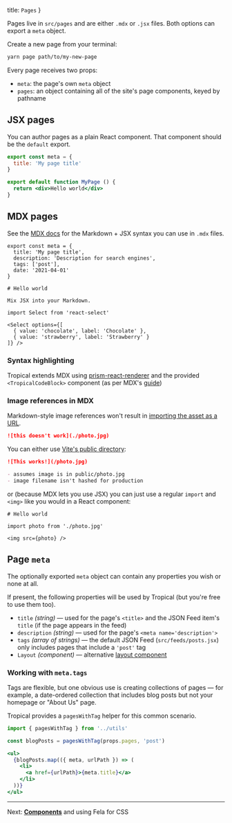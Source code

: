   title: `Pages`
}

Pages live in `src/pages` and are either `.mdx` or `.jsx` files. Both options can export a `meta` object.

Create a new page from your terminal:

```bash
yarn page path/to/my-new-page
```

Every page receives two props:

- `meta`: the page's own `meta` object
- `pages`: an object containing all of the site's page components, keyed by pathname

## JSX pages

You can author pages as a plain React component. That component should be the `default` export.

```jsx
export const meta = {
  title: 'My page title'
}

export default function MyPage () {
  return <div>Hello world</div>
}
```

## MDX pages

See the [MDX docs](https://mdxjs.com/) for the Markdown + JSX syntax you can use in `.mdx` files.

```mdx
export const meta = {
  title: 'My page title',
  description: 'Description for search engines',
  tags: ['post'],
  date: '2021-04-01'
}

# Hello world

Mix JSX into your Markdown.

import Select from 'react-select'

<Select options={[
  { value: 'chocolate', label: 'Chocolate' },
  { value: 'strawberry', label: 'Strawberry' }
]} />
```

### Syntax highlighting

Tropical extends MDX using [prism-react-renderer](https://github.com/FormidableLabs/prism-react-renderer) and the provided `<TropicalCodeBlock>` component (as per MDX's [guide](https://mdxjs.com/guides/syntax-highlighting))

### Image references in MDX

Markdown-style image references won't result in [importing the asset as a URL](https://vitejs.dev/guide/assets.html#importing-asset-as-url).

```markdown
![this doesn't work](./photo.jpg)
```

You can either use [Vite's public directory](https://vitejs.dev/guide/assets.html#the-public-directory):

```markdown
![This works!](/photo.jpg)

- assumes image is in public/photo.jpg
- image filename isn't hashed for production
```

or (because MDX lets you use JSX) you can just use a regular `import` and `<img>` like you would in a React component:

```
# Hello world

import photo from './photo.jpg'

<img src={photo} />
```

## Page `meta`

The optionally exported `meta` object can contain any properties you wish or none at all.

If present, the following properties will be used by Tropical (but you're free to use them too).

- `title` *(string)* — used for the page's `<title>` and the JSON Feed item's `title` (if the page appears in the feed)
- `description` *(string)* — used for the page's `<meta name='description'>`
- `tags` *(array of strings)* — the default JSON Feed (`src/feeds/posts.jsx`) only includes pages that include a `'post'` tag
- `Layout` *(component)* — alternative [layout component](/docs/layouts)

### Working with `meta.tags`

Tags are flexible, but one obvious use is creating collections of pages — for example, a date-ordered collection that includes blog posts but not your homepage or "About Us" page.

Tropical provides a `pagesWithTag` helper for this common scenario.

```jsx
import { pagesWithTag } from '../utils'

const blogPosts = pagesWithTag(props.pages, 'post')

<ul>
  {blogPosts.map(({ meta, urlPath }) => (
    <li>
      <a href={urlPath}>{meta.title}</a>
    </li>
  ))}
</ul>
```

---

Next: [**Components**](/docs/components) and using Fela for CSS

